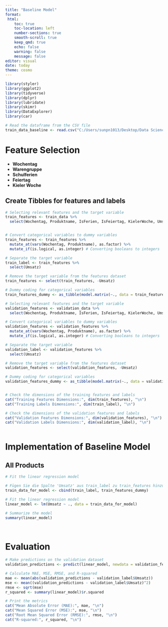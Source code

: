 ```yaml
---
title: "Baseline Model"
format: 
 html: 
    toc: true
    toc-location: left
    number-sections: true
    smooth-scroll: true
    keep_qmd: true
    echo: false
    warning: false
    message: false
editor: visual
date: today
theme: cosmo
---
```


```r

library(styler)
library(ggplot2)
library(tidyverse)
library(dplyr)
library(lubridate)
library(skimr)
library(DataExplorer)
library(car)
```

```r
# Read the dataframe from the CSV file
train_data_baseline <- read.csv("C:/Users/sunpn1013/Desktop/Data Science Kurs/SalesForecastingBakery/2_BaselineModel/train_data.csv")

```

# Feature Selection

-   **Wochentag**
-   **Warengruppe**
-   **Schulferien**
-   **Feiertag**
-   **Kieler Woche**

## Create Tibbles for features and labels

```r

# Selecting relevant features and the target variable
train_features <- train_data %>% 
  select(Wochentag, Produktname, IsFerien, IsFeiertag, KielerWoche, Umsatz)


# Convert categorical variables to dummy variables
train_features <- train_features %>% 
  mutate_at(vars(Wochentag, Produktname), as.factor) %>%
  mutate_if(is.logical, as.integer) # Converting booleans to integers

# Separate the target variable
train_label <- train_features %>% 
  select(Umsatz)

# Remove the target variable from the features dataset
train_features <- select(train_features, -Umsatz)

# Dummy coding for categorical variables
train_features_dummy <- as_tibble(model.matrix(~., data = train_features))

# Selecting relevant features and the target variable
validation_features <- validation_data %>% 
  select(Wochentag, Produktname, IsFerien, IsFeiertag, KielerWoche, Umsatz)

# Convert categorical variables to dummy variables
validation_features <- validation_features %>% 
  mutate_at(vars(Wochentag, Produktname), as.factor) %>%
  mutate_if(is.logical, as.integer) # Converting booleans to integers

# Separate the target variable
validation_label <- validation_features %>% 
  select(Umsatz)

# Remove the target variable from the features dataset
validation_features <- select(validation_features, -Umsatz)

# Dummy coding for categorical variables
validation_features_dummy <- as_tibble(model.matrix(~., data = validation_features))


# Check the dimensions of the training features and labels
cat("Training Features Dimensions:", dim(train_features), "\n")
cat("Training Labels Dimensions:", dim(train_label), "\n")

# Check the dimensions of the validation features and labels
cat("Validation Features Dimensions:", dim(validation_features), "\n")
cat("Validation Labels Dimensions:", dim(validation_label), "\n")



```


# Implementation of Baseline Model

## All Products

```r

# Fit the linear regression model

# Fügen Sie die Spalte 'Umsatz' aus train_label zu train_features hinzu
train_data_for_model <- cbind(train_label, train_features_dummy)

# Fit the linear regression model
linear_model <- lm(Umsatz ~ ., data = train_data_for_model)

# Summarize the model
summary(linear_model)




```

# Evaluation

```r
# Make predictions on the validation dataset
validation_predictions <- predict(linear_model, newdata = validation_features_dummy)

# Calculate MAE, MSE, RMSE, and R-squared
mae <- mean(abs(validation_predictions - validation_label$Umsatz))
mse <- mean((validation_predictions - validation_label$Umsatz)^2)
rmse <- sqrt(mse)
r_squared <- summary(linear_model)$r.squared

# Print the metrics
cat("Mean Absolute Error (MAE):", mae, "\n")
cat("Mean Squared Error (MSE):", mse, "\n")
cat("Root Mean Squared Error (RMSE):", rmse, "\n")
cat("R-squared:", r_squared, "\n")


```


